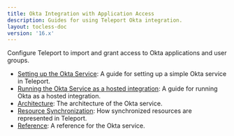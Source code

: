 ```yaml
---
title: Okta Integration with Application Access
description: Guides for using Teleport Okta integration.
layout: tocless-doc
version: '16.x'
---
```


Configure Teleport to import and grant access to Okta applications and user groups.

- [Setting up the Okta Service](/docs/ver/16.x/application-access/okta/guide): A guide for setting up a simple Okta service in Teleport.
- [Running the Okta Service as a hosted integration](/docs/ver/16.x/application-access/okta/hosted-guide): A guide for running Okta as a hosted integration.
- [Architecture](/docs/ver/16.x/application-access/okta/architecture): The architecture of the Okta service.
- [Resource Synchronization](/docs/ver/16.x/application-access/okta/sync-scim): How synchronized resources are represented in Teleport.
- [Reference](/docs/ver/16.x/application-access/okta/reference): A reference for the Okta service.
